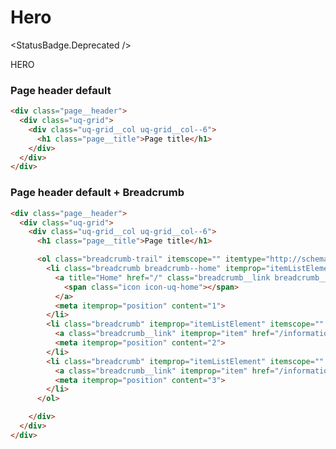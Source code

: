 
<Meta title="Components/Hero/All" />

# Hero
<StatusBadge.Deprecated />

HERO

<Canvas withSource="none">
  <Story id="components-page-header--page-header" />
</Canvas>

### Page header default

```html
<div class="page__header">  
  <div class="uq-grid">
    <div class="uq-grid__col uq-grid__col--6">
      <h1 class="page__title">Page title</h1>
    </div>
  </div>
</div>
```

### Page header default + Breadcrumb

```html
<div class="page__header">  
  <div class="uq-grid">
    <div class="uq-grid__col uq-grid__col--6">
      <h1 class="page__title">Page title</h1>

      <ol class="breadcrumb-trail" itemscope="" itemtype="http://schema.org/BreadcrumbList">
        <li class="breadcrumb breadcrumb--home" itemprop="itemListElement" itemscope="" itemtype="http://schema.org/ListItem">
          <a title="Home" href="/" class="breadcrumb__link breadcrumb__link--home">
            <span class="icon icon-uq-home"></span>
          </a>
          <meta itemprop="position" content="1">
        </li>
        <li class="breadcrumb" itemprop="itemListElement" itemscope="" itemtype="http://schema.org/ListItem">
          <a class="breadcrumb__link" itemprop="item" href="/information-and-services">Information and services</a>
          <meta itemprop="position" content="2">
        </li>
        <li class="breadcrumb" itemprop="itemListElement" itemscope="" itemtype="http://schema.org/ListItem">
          <a class="breadcrumb__link" itemprop="item" href="/information-and-services/human-resources" title="">Human resources</a>
          <meta itemprop="position" content="3">
        </li>
      </ol>

    </div>
  </div>
</div>
```
